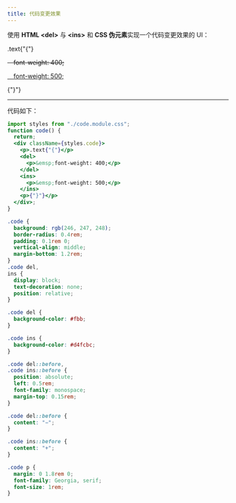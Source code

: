 ```yaml
---
title: 代码变更效果
---
```



使用 **HTML &lt;del&gt;** 与 **&lt;ins&gt;** 和 **CSS 伪元素**实现一个代码变更效果的 UI：

<div className={styles.codeArea}>
  <p>.text{"{"}</p>
  <del>
    <p>&emsp;font-weight: 400;</p>
  </del>
  <ins>
    <p>&emsp;font-weight: 500;</p>
  </ins>
  <p>{"}"}</p>
</div>

---

<p style={{ marginTop: 4, marginBottom: 4 }}>代码如下：</p>

```jsx title="JavaScript"
import styles from "./code.module.css";
function code() {
  return;
  <div className={styles.code}>
    <p>.text{"{"}</p>
    <del>
      <p>&emsp;font-weight: 400;</p>
    </del>
    <ins>
      <p>&emsp;font-weight: 500;</p>
    </ins>
    <p>{"}"}</p>
  </div>;
}
```

```css title="CSS" showLineNumbers
.code {
  background: rgb(246, 247, 248);
  border-radius: 0.4rem;
  padding: 0.1rem 0;
  vertical-align: middle;
  margin-bottom: 1.2rem;
}
.code del,
ins {
  display: block;
  text-decoration: none;
  position: relative;
}

.code del {
  background-color: #fbb;
}

.code ins {
  background-color: #d4fcbc;
}

.code del::before,
.code ins::before {
  position: absolute;
  left: 0.5rem;
  font-family: monospace;
  margin-top: 0.15rem;
}

.code del::before {
  content: "−";
}

.code ins::before {
  content: "+";
}

.code p {
  margin: 0 1.8rem 0;
  font-family: Georgia, serif;
  font-size: 1rem;
}
```
